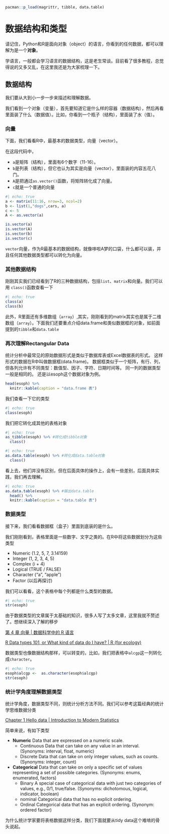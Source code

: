 ```r
pacman::p_load(magrittr, tibble, data.table)
```
# 数据结构和类型

请记住，Python和R是面向对象（object）的语言，你看到的任何数据，都可以理解为是一个**对象**。

学语言，一般都会学习语言的数据结构，这是老生常谈。目前看了很多教程，总觉得说的又多又乱，在这里我还是为大家梳理一下。

## 数据结构

:::{.callout-tip}
我们要从大到小一步一步来描述和理解数据。
:::

我们看到一个对象（变量），首先要知道它是什么样的容器（数据结构），然后再看里面装了什么（数据值）。比如，你看到一个瓶子（结构），里面装了水（值）。

### 向量

下面，我们看看R中，最基本的数据类型，向量（vector）。

在这段代码中，

  - `a`是矩阵（结构），里面有6个数字（11-16）。
  - `b`是列表（结构），但它也认为其实是向量（vector），里面装的内容五花八门。
  - `A`是把通过`as.vector()`函数，将矩阵转化成了向量。
  - `c`就是一个普通的向量


```r
#| echo: true
a <- matrix(11:16, nrow=3, ncol=2)
b <- list(1,"dogs",cars, a)
c <- 5
A <- as.vector(a)

is.vector(a)
is.vector(A)
is.vector(b)
is.vector(c)

```


:::{.callout-warning}
`vector`向量，作为R最基本的数据结构，就像哆啦A梦的口袋，什么都可以装，并且任何其他数据类型都可以转化为向量。
:::

### 其他数据结构

刚刚其实我们已经看到了R的三种数据结构，包括`list`、`matrix`和向量。我们可以用 `class()`函数查看一下

```r
#| echo: true
class(a)
class(b)
```
此外，R里面还有多维数组（`array`）,其实，刚刚看到的matrix其实也是属于二维数组（`array`）。下面我们还要重点介绍data.frame和类似数据框的对象，如前面提到的`tibble`和`data.table`

### 再次理解Rectangular Data

统计分析中最常见的原始数据形式是类似于数据库表或Excel数据表的形式。 这样形式的数据在R中叫做数据框(data.frame)。 数据框类似于一个矩阵，有行、列， 但各列允许有不同类型：数值型、因子、字符、日期时间等。 同一列的数据类型一般是相同的。 还是以esoph这个数据对象为例。

```r
head(esoph) %>% 
  knitr::kable(caption = "data.frame 表")

```
我们查看一下它的类型

```r
#| echo: true
class(esoph)
```

我们把它转化成其他的表格对象

```r
#| echo: true
as_tibble(esoph) %>% #转化成tibble对象
  class()
```

```r
#| echo: true
as.data.table(esoph) %>% #转化成data.table对象
  class()
```

看上去，他们并没有区别，但在后面具体的操作上，会有一些差别，后面具体实践，我们再去理解。

```r
#| echo: true
as.data.table(esoph) %>% #输出data.table
  head() %>% 
  knitr::kable(caption = "data.table 表")
```

### 数据类型

接下来，我们看看数据框（盒子）里面到底装的是什么。

我们刚刚看到，表格里面是一些数字、文字之类的。在R中将这些数据划分为这些类型

  - Numeric (1.2, 5, 7, 3.14159)
  - Integer (1, 2, 3, 4, 5)
  - Complex (i + 4)
  - Logical (TRUE / FALSE)
  - Character ("a", "apple")
  - Factor (以后再探讨)
  
我们可以看看，这个表格中每个列都是什么类型的数据。

```r
#| echo: true
str(esoph)
```
由于数据类型的文章属于太基础的知识，很多人写了太多文章，这里我就不赘述了。想继续深入了解的移步

[第 4 章 向量 | 数据科学中的 R 语言 ](https://bookdown.org/wangminjie/R4DS/baseR-vectors.html)

[R Data types 101, or What kind of data do I have? | R (for ecology)](https://www.rforecology.com/post/data-types-in-r/)

数据类型也像数据结构那样，可以转变的，比如，我们把表格中`alcgp`这一列转化成`character`。

```r
#| echo: true
esoph$alcgp <-  as.character(esoph$alcgp)
str(esoph)
```

### 统计学角度理解数据类型

统计学角度，数据类型不同，则统计分析方法不同。我们可以参考这篇经典的统计学思维数据分类

[Chapter 1 Hello data | Introduction to Modern Statistics](https://openintro-ims.netlify.app/data-hello.html#variable-types)

简单来说，有如下类型

- **Numeric**
	Data that are expressed on a numeric scale.
	- Continuous
	Data that can take on any value in an interval. (Synonyms: interval, float, numeric)
	- Discrete
	Data that can take on only integer values, such as counts. (Synonyms: integer, count)
- **Categorical**
Data that can take on only a specific set of values representing a set of possible categories. (Synonyms: enums, enumerated, factors)
	- Binary
	A special case of categorical data with just two categories of values, e.g., 0/1, true/false. (Synonyms: dichotomous, logical, indicator, boolean)
	- nominal
	Categorical data that has no explicit ordering.
	- Ordinal
	Categorical data that has an explicit ordering. (Synonym: ordered factor)

:::{.callout-note}
为什么统计学家要将表格数据这样分类，我们下面就要从tidy data这个难啃的骨头说起。
:::
